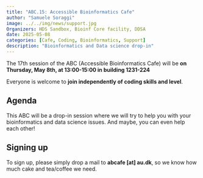 ```yaml
---
title: "ABC.15: Accessible Bioinformatics Cafe"
author: "Samuele Soraggi"
image: ../../img/news/support.jpg
Organizers: HDS Sandbox, Bioinf Core facility, DDSA
date: 2025-05-08
categories: [Cafe, Coding, Bioinformatics, Support]
description: "Bioinformatics and Data science drop-in"
---
```


The 17th session of the ABC (Accessible Bioinformatics Cafe) will be **on Thursday, May 8th, at 13:00-15:00 in building 1231-224**

Everyone is welcome to **join independently of coding skills and level**. 

## Agenda
 
This ABC will be a drop-in session where we will try to help you with your bioinformatics and data science issues. And maybe, you can even help each other!

## Signing up

To sign up, please simply drop a mail to **abcafe [at] au.dk**, so we know how much cake and tea/coffee we need.